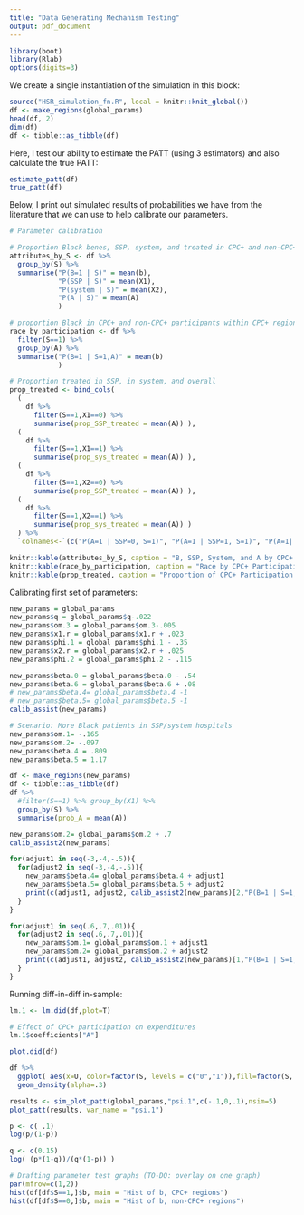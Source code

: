 ```yaml
---
title: "Data Generating Mechanism Testing"
output: pdf_document
---
```



```r
library(boot)
library(Rlab)
options(digits=3)
```

We create a single instantiation of the simulation in this block: 

```r
source("HSR_simulation_fn.R", local = knitr::knit_global())
df <- make_regions(global_params)
head(df, 2)
dim(df)
df <- tibble::as_tibble(df)
```


Here, I test our ability to estimate the PATT (using 3 estimators) and also calculate the true PATT: 

```r
estimate_patt(df)
true_patt(df)
```

Below, I print out simulated results of probabilities we have from the literature that we can use to help calibrate our parameters. 

```r
# Parameter calibration

# Proportion Black benes, SSP, system, and treated in CPC+ and non-CPC+ regions
attributes_by_S <- df %>% 
  group_by(S) %>% 
  summarise("P(B=1 | S)" = mean(b),
            "P(SSP | S)" = mean(X1),
            "P(system | S)" = mean(X2),
            "P(A | S)" = mean(A)
            ) 

# proportion Black in CPC+ and non-CPC+ participants within CPC+ regions
race_by_participation <- df %>% 
  filter(S==1) %>% 
  group_by(A) %>%
  summarise("P(B=1 | S=1,A)" = mean(b)
            ) 

# Proportion treated in SSP, in system, and overall
prop_treated <- bind_cols(
  (
    df %>% 
      filter(S==1,X1==0) %>% 
      summarise(prop_SSP_treated = mean(A)) ),
  (
    df %>% 
      filter(S==1,X1==1) %>% 
      summarise(prop_sys_treated = mean(A)) ),
  (
    df %>% 
      filter(S==1,X2==0) %>% 
      summarise(prop_SSP_treated = mean(A)) ),
  (
    df %>% 
      filter(S==1,X2==1) %>% 
      summarise(prop_sys_treated = mean(A)) )
  ) %>% 
  `colnames<-`(c("P(A=1 | SSP=0, S=1)", "P(A=1 | SSP=1, S=1)", "P(A=1| sys=0, S=1)", "P(A=1 | sys=1, S=1)"))

knitr::kable(attributes_by_S, caption = "B, SSP, System, and A by CPC+ or non-CPC+ region")
knitr::kable(race_by_participation, caption = "Race by CPC+ Participation")
knitr::kable(prop_treated, caption = "Proportion of CPC+ Participation by System/SSP status")

```


Calibrating first set of parameters:

```r
new_params = global_params
new_params$q = global_params$q-.022
new_params$om.3 = global_params$om.3-.005
new_params$x1.r = global_params$x1.r + .023
new_params$phi.1 = global_params$phi.1 - .35
new_params$x2.r = global_params$x2.r + .025
new_params$phi.2 = global_params$phi.2 - .115

new_params$beta.0 = global_params$beta.0 - .54
new_params$beta.6 = global_params$beta.6 + .08
# new_params$beta.4= global_params$beta.4 -1
# new_params$beta.5= global_params$beta.5 -1
calib_assist(new_params)
```


```r
# Scenario: More Black patients in SSP/system hospitals
new_params$om.1= -.165
new_params$om.2= -.097
new_params$beta.4 = .809
new_params$beta.5 = 1.17

df <- make_regions(new_params)
df <- tibble::as_tibble(df)
df %>% 
  #filter(S==1) %>% group_by(X1) %>% 
  group_by(S) %>%
  summarise(prob_A = mean(A))
```


```r
new_params$om.2= global_params$om.2 + .7
calib_assist2(new_params)

for(adjust1 in seq(-3,-4,-.5)){
  for(adjust2 in seq(-3,-4,-.5)){
    new_params$beta.4= global_params$beta.4 + adjust1
    new_params$beta.5= global_params$beta.5 + adjust2
    print(c(adjust1, adjust2, calib_assist2(new_params)[2,"P(B=1 | S=1,A)"]))
  }
}
```
```r
for(adjust1 in seq(.6,.7,.01)){
  for(adjust2 in seq(.6,.7,.01)){
    new_params$om.1= global_params$om.1 + adjust1
    new_params$om.2= global_params$om.2 + adjust2
    print(c(adjust1, adjust2, calib_assist2(new_params)[1,"P(B=1 | S=1,A)"]))
  }
}
```


Running diff-in-diff in-sample: 

```r
lm.1 <- lm.did(df,plot=T)

# Effect of CPC+ participation on expenditures
lm.1$coefficients["A"]
```

```r
plot.did(df)
```



```r
df %>% 
  ggplot( aes(x=U, color=factor(S, levels = c("0","1")),fill=factor(S, levels = c("0","1")))) + 
  geom_density(alpha=.3)

```
```r
results <- sim_plot_patt(global_params,"psi.1",c(-.1,0,.1),nsim=5)
plot_patt(results, var_name = "psi.1")
```

```r
p <- c( .1)
log(p/(1-p))

q <- c(0.15) 
log( (p*(1-q))/(q*(1-p)) )
```


```r
# Drafting parameter test graphs (TO-DO: overlay on one graph)
par(mfrow=c(1,2))
hist(df[df$S==1,]$b, main = "Hist of b, CPC+ regions")
hist(df[df$S==0,]$b, main = "Hist of b, non-CPC+ regions")

```

